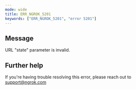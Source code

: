 ```yaml
---
mode: wide
title: ERR_NGROK_5201
keywords: ["ERR_NGROK_5201", "error 5201"]
---
```


## Message

URL "state" parameter is invalid.

## Further help

If you're having trouble resolving this error, please reach out to [support@ngrok.com](mailto:support@ngrok.com?subject=Help%20with%20ERR_NGROK_5201)
